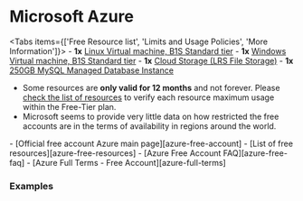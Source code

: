 # Microsoft Azure

<Tabs items={['Free Resource list', 'Limits and Usage Policies', 'More Information']}>
  <Tab>
    - **1x** [Linux Virtual machine, B1S Standard tier][azure-vm-info]
    - **1x** [Windows Virtual machine, B1S Standard tier][azure-vm-info]
    - **1x** [Cloud Storage (LRS File Storage)][azure-storage-info]
    - **1x** [250GB MySQL Managed Database Instance][azure-sql-free-info]
  </Tab>
  <Tab>
   - Some resources are **only valid for 12 months** and not forever. Please [check the list of resources](azure-free-resources) to verify each resource maximum usage within the Free-Tier plan.
   - Microsoft seems to provide very little data on how restricted the free accounts are in the terms of availability in regions around the world.
  </Tab>
  <Tab>
    - [Official free account Azure main page][azure-free-account]
    - [List of free resources][azure-free-resources]
    - [Azure Free Account FAQ][azure-free-faq]
    - [Azure Full Terms - Free Account][azure-full-terms]
  </Tab>
</Tabs>

### Examples

[azure-sql-free-info]: https://azure.microsoft.com/en-us/products/azure-sql/database/
[azure-free-resources]: https://azure.microsoft.com/en-us/free/#12-months-free
[azure-free-account]: https://azure.microsoft.com/en-us/free/
[azure-vm-info]: https://azure.microsoft.com/en-us/services/virtual-machines/
[azure-storage-info]: https://azure.microsoft.com/en-us/services/storage/files/
[azure-full-terms]: https://azure.microsoft.com/en-us/offers/ms-azr-0044p/
[azure-free-faq]: https://azure.microsoft.com/en-us/free/free-account-faq/
